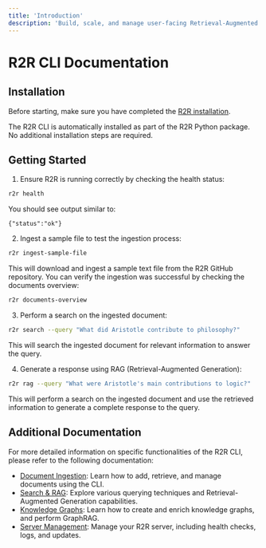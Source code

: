 ```yaml
---
title: 'Introduction'
description: 'Build, scale, and manage user-facing Retrieval-Augmented Generation applications with the R2R CLI.'
---
```


# R2R CLI Documentation

## Installation

Before starting, make sure you have completed the [R2R installation](/documentation/installation).

The R2R CLI is automatically installed as part of the R2R Python package. No additional installation steps are required.

## Getting Started

1. Ensure R2R is running correctly by checking the health status:

```bash
r2r health
```

You should see output similar to:
```
{"status":"ok"}
```

2. Ingest a sample file to test the ingestion process:

```bash
r2r ingest-sample-file
```

This will download and ingest a sample text file from the R2R GitHub repository. You can verify the ingestion was successful by checking the documents overview:

```bash
r2r documents-overview
```

3. Perform a search on the ingested document:

```bash
r2r search --query "What did Aristotle contribute to philosophy?"
```

This will search the ingested document for relevant information to answer the query.

4. Generate a response using RAG (Retrieval-Augmented Generation):

```bash
r2r rag --query "What were Aristotle's main contributions to logic?"
```

This will perform a search on the ingested document and use the retrieved information to generate a complete response to the query.

## Additional Documentation

For more detailed information on specific functionalities of the R2R CLI, please refer to the following documentation:

- [Document Ingestion](/documentation/cli/ingestion): Learn how to add, retrieve, and manage documents using the CLI.
- [Search & RAG](/documentation/cli/retrieval): Explore various querying techniques and Retrieval-Augmented Generation capabilities.
- [Knowledge Graphs](/documentation/cli/graphrag): Learn how to create and enrich knowledge graphs, and perform GraphRAG.
- [Server Management](/documentation/cli/server): Manage your R2R server, including health checks, logs, and updates.
